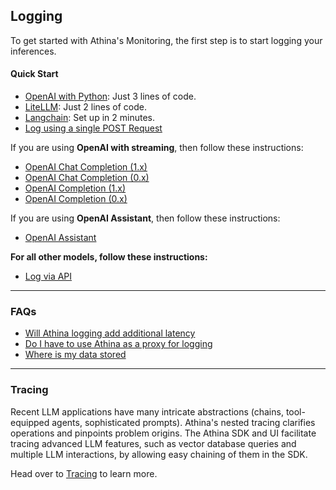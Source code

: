 
## Logging

To get started with Athina's Monitoring, the first step is to start logging your inferences.


#### Quick Start
- [OpenAI with Python](/quick_start): Just 3 lines of code.
- [LiteLLM](https://docs.litellm.ai/docs/observability/athina_integration): Just 2 lines of code.
- [Langchain](/logging/langchain): Set up in 2 minutes.
- [Log using a single POST Request](/logging/log_via_api)

If you are using **OpenAI with streaming**, then follow these instructions:

- [OpenAI Chat Completion (1.x)](/logging/openai_chat_1)
- [OpenAI Chat Completion (0.x)](/logging/openai_chat_0)
- [OpenAI Completion (1.x)](/logging/openai_completion_1)
- [OpenAI Completion (0.x)](/logging/openai_completion_0)

If you are using **OpenAI Assistant**, then follow these instructions:
- [OpenAI Assistant](/logging/openai_assistant)

**For all other models, follow these instructions:**

- [Log via API](/logging/log_via_api)

---

### FAQs

- [Will Athina logging add additional latency](/logging/faq/logging_latency)
- [Do I have to use Athina as a proxy for logging](/logging/faq/proxy)
- [Where is my data stored](/logging/faq/data_policy)

---

### Tracing

Recent LLM applications have many intricate abstractions (chains, tool-equipped agents, sophisticated prompts). Athina's nested tracing clarifies operations and pinpoints problem origins. The Athina SDK and UI facilitate tracing advanced LLM features, such as vector database queries and multiple LLM interactions, by allowing easy chaining of them in the SDK.

Head over to [Tracing](/logging/tracing) to learn more.